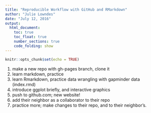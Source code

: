 ```yaml
---
title: "Reproducible Workflow with GitHub and RMarkdown"
author: "Julie Lowndes"
date: "July 12, 2016"
output: 
  html_document:
    toc: true
    toc_float: true
    number_sections: true
    code_folding: show
---
```


```r
knitr::opts_chunk$set(echo = TRUE)
```

1. make a new repo with gh-pages branch, clone it
2. learn markdown, practice
3. learn Rmarkdown, practice data wrangling with gapminder data (index.rmd)
4. introduce ggplot briefly, and interactive graphics
5. push to github.com; new website!
6. add their neighbor as a collaborator to their repo
7. practice more; make changes to their repo, and to their neighbor's. 